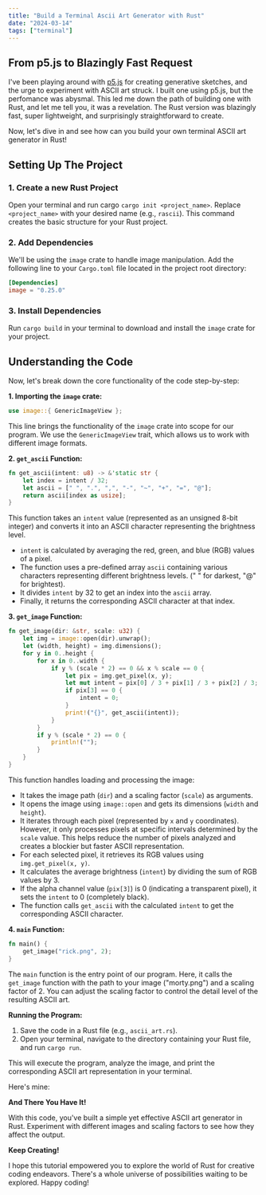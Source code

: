 ```yaml
---
title: "Build a Terminal Ascii Art Generator with Rust"
date: "2024-03-14"
tags: ["terminal"]
---
```


## From p5.js to Blazingly Fast Request

I've been playing around with [p5.js]() for creating generative sketches, and the urge to experiment with ASCII art struck. I built one using p5.js, but the perfomance was abysmal. This led me down the path of building one with Rust, and let me tell you, it was a revelation. The Rust version was blazingly fast, super lightweight, and surprisingly straightforward to create.

Now, let's dive in and see how can you build your own terminal ASCII art generator in Rust!

## Setting Up The Project

### 1. Create a new Rust Project

Open your terminal and run cargo `cargo init <project_name>`. Replace `<project_name>` with your desired name (e.g., `rascii`). This command creates the basic structure for your Rust project.

### 2. Add Dependencies

We'll be using the `image` crate to handle image manipulation. Add the following line to your `Cargo.toml` file located in the project root directory:

```toml
[Dependencies]
image = "0.25.0"
```

### 3. Install Dependencies

Run `cargo build` in your terminal to download and install the `image` crate for your project.

## Understanding the Code

Now, let's break down the core functionality of the code step-by-step:

**1. Importing the `image` crate:**

```rust
use image::{ GenericImageView };
```

This line brings the functionality of the `image` crate into scope for our program. We use the `GenericImageView` trait, which allows us to work with different image formats.

**2. `get_ascii` Function:**

```rust
fn get_ascii(intent: u8) -> &'static str {
    let index = intent / 32;
    let ascii = [" ", ".", ",", "-", "~", "+", "=", "@"];
    return ascii[index as usize];
}
```

This function takes an `intent` value (represented as an unsigned 8-bit integer) and converts it into an ASCII character representing the brightness level.

-   `intent` is calculated by averaging the red, green, and blue (RGB) values of a pixel.
-   The function uses a pre-defined array `ascii` containing various characters representing different brightness levels. (" " for darkest, "@" for brightest).
-   It divides `intent` by 32 to get an index into the `ascii` array.
-   Finally, it returns the corresponding ASCII character at that index.

**3. `get_image` Function:**

```rust
fn get_image(dir: &str, scale: u32) {
    let img = image::open(dir).unwrap();
    let (width, height) = img.dimensions();
    for y in 0..height {
        for x in 0..width {
            if y % (scale * 2) == 0 && x % scale == 0 {
                let pix = img.get_pixel(x, y);
                let mut intent = pix[0] / 3 + pix[1] / 3 + pix[2] / 3;
                if pix[3] == 0 {
                    intent = 0;
                }
                print!("{}", get_ascii(intent));
            }
        }
        if y % (scale * 2) == 0 {
            println!("");
        }
    }
}
```

This function handles loading and processing the image:

-   It takes the image path (`dir`) and a scaling factor (`scale`) as arguments.
-   It opens the image using `image::open` and gets its dimensions (`width` and `height`).
-   It iterates through each pixel (represented by `x` and `y` coordinates). However, it only processes pixels at specific intervals determined by the `scale` value. This helps reduce the number of pixels analyzed and creates a blockier but faster ASCII representation.
-   For each selected pixel, it retrieves its RGB values using `img.get_pixel(x, y)`.
-   It calculates the average brightness (`intent`) by dividing the sum of RGB values by 3.
-   If the alpha channel value (`pix[3]`) is 0 (indicating a transparent pixel), it sets the `intent` to 0 (completely black).
-   The function calls `get_ascii` with the calculated `intent` to get the corresponding ASCII character.

**4. `main` Function:**

```rust
fn main() {
    get_image("rick.png", 2);
}
```

The `main` function is the entry point of our program. Here, it calls the `get_image` function with the path to your image ("morty.png") and a scaling factor of 2. You can adjust the scaling factor to control the detail level of the resulting ASCII art.

**Running the Program:**

1. Save the code in a Rust file (e.g., `ascii_art.rs`).
2. Open your terminal, navigate to the directory containing your Rust file, and run `cargo run`.

This will execute the program, analyze the image, and print the corresponding ASCII art representation in your terminal.

Here's mine:

<CustomImage
	src="https://github.com/x0bd/blogposts/blob/master/images/rick.png?raw=true"
	alt="inkdrop by Takuya Matsumaya"
/>

**And There You Have It!**

With this code, you've built a simple yet effective ASCII art generator in Rust. Experiment with different images and scaling factors to see how they affect the output.

**Keep Creating!**

I hope this tutorial empowered you to explore the world of Rust for creative coding endeavors. There's a whole universe of possibilities waiting to be explored. Happy coding!
